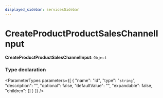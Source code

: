 ```yaml
---
displayed_sidebar: servicesSidebar
---
```



# CreateProductProductSalesChannelInput

 **CreateProductProductSalesChannelInput**: `Object`

### Type declaration

<ParameterTypes parameters={[
  {
    "name": "id",
    "type": "`string`",
    "description": "",
    "optional": false,
    "defaultValue": "",
    "expandable": false,
    "children": []
  }
]} />
